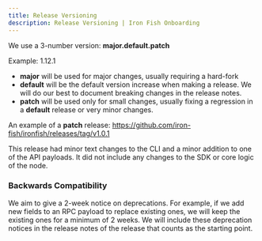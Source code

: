 ```yaml
---
title: Release Versioning
description: Release Versioning | Iron Fish Onboarding
---
```


We use a 3-number version: **major.default.patch**

Example: 1.12.1

- **major** will be used for major changes, usually requiring a hard-fork
- **default** will be the default version increase when making a release. We will do our best to document breaking changes in the release notes.
- **patch** will be used only for small changes, usually fixing a regression in a **default** release or very minor changes.

An example of a **patch** release: https://github.com/iron-fish/ironfish/releases/tag/v1.0.1

This release had minor text changes to the CLI and a minor addition to one of the API payloads. It did not include any changes to the SDK or core logic of the node.

### Backwards Compatibility

We aim to give a 2-week notice on deprecations. For example, if we add new fields to an RPC payload to replace existing ones, we will keep the existing ones for a minimum of 2 weeks. We will include these deprecation notices in the release notes of the release that counts as the starting point.
